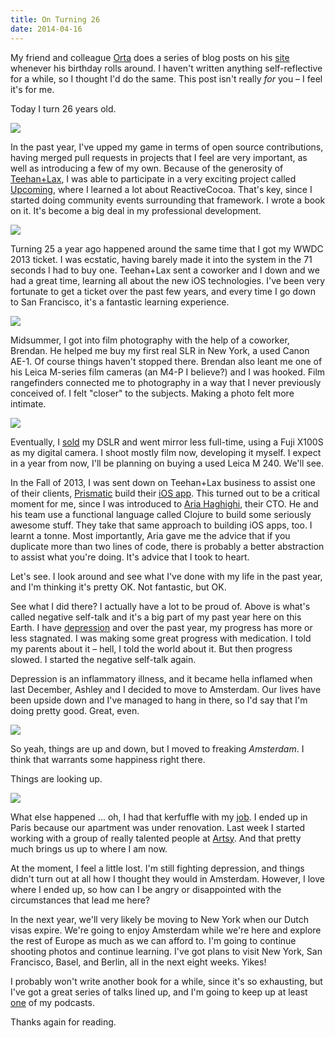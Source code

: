 ```yaml
---
title: On Turning 26
date: 2014-04-16
---
```



My friend and colleague [Orta](http://twitter.com/orta) does a series of blog posts on his [site](https://orta.github.io) whenever his birthday rolls around. I haven't written anything self-reflective for a while, so I thought I'd do the same. This post isn't really _for_ you – I feel it's for me.

Today I turn 26 years old.

 ![](./B32D04B96E2D4F57985CB78F321C946C.jpg)

In the past year, I've upped my game in terms of open source contributions, having merged pull requests in projects that I feel are very important, as well as introducing a few of my own. Because of the generosity of [Teehan+Lax](http://teehanlax.com), I was able to participate in a very exciting project called [Upcoming](http://labs.teehanlax.com/project/upcoming), where I learned a lot about ReactiveCocoa. That's key, since I started doing community events surrounding that framework. I wrote a book on it. It's become a big deal in my professional development.

 ![](./39FCC02E98D84C57948242BDA357502A.jpg)

Turning 25 a year ago happened around the same time that I got my WWDC 2013 ticket. I was ecstatic, having barely made it into the system in the 71 seconds I had to buy one. Teehan+Lax sent a coworker and I down and we had a great time, learning all about the new iOS technologies. I've been very fortunate to get a ticket over the past few years, and every time I go down to San Francisco, it's a fantastic learning experience.

 ![](./A8E8C9E4B9A74FBEBFE606B9478F5F85.jpg)

Midsummer, I got into film photography with the help of a coworker, Brendan. He helped me buy my first real SLR in New York, a used Canon AE-1. Of course things haven't stopped there. Brendan also leant me one of his Leica M-series film cameras (an M4-P I believe?) and I was hooked. Film rangefinders connected me to photography in a way that I never previously conceived of. I felt "closer" to the subjects. Making a photo felt more intimate.

 ![](./76212DE36078433F822C2B5CD40058AB.jpg)

Eventually, I [sold](/blog/doubling-down-on-mirrorless) my DSLR and went mirror less full-time, using a Fuji X100S as my digital camera. I shoot mostly film now, developing it myself. I expect in a year from now, I'll be planning on buying a used Leica M 240. We'll see.

In the Fall of 2013, I was sent down on Teehan+Lax business to assist one of their clients, [Prismatic](http://getprismatic.com) build their [iOS app](http://www.teehanlax.com/story/prismatic/). This turned out to be a critical moment for me, since I was introduced to [Aria Haghighi](https://twitter.com/aria42), their CTO. He and his team use a functional language called Clojure to build some seriously awesome stuff. They take that same approach to building iOS apps, too. I learnt a tonne. Most importantly, Aria gave me the advice that if you duplicate more than two lines of code, there is probably a better abstraction to assist what you're doing. It's advice that I took to heart.

Let's see. I look around and see what I've done with my life in the past year, and I'm thinking it's pretty OK. Not fantastic, but OK.

See what I did there? I actually have a lot to be proud of. Above is what's called negative self-talk and it's a big part of my past year here on this Earth. I have [depression](/blog/depression) and over the past year, my progress has more or less stagnated. I was making some great progress with medication. I told my parents about it –&nbsp;hell, I told the world about it. But then progress slowed. I started the negative self-talk again.

Depression is an inflammatory illness, and it became hella inflamed when last December, Ashley and I decided to move to Amsterdam. Our lives have been upside down and I've managed to hang in there, so I'd say that I'm doing pretty good. Great, even.

 ![](./EB0202FA3B3540CCB912CC81FCE928C6.jpg)

So yeah, things are up and down, but I moved to freaking _Amsterdam_. I think that warrants some happiness right there.

Things are looking up.

 ![](./61EE6DC47AAE47DA8A375269C494C6D1.jpg)

What else happened ... oh, I had that kerfuffle with my [job](/blog/job-hunt). I ended up in Paris because our apartment was under renovation. Last week I started working with a group of really talented people at [Artsy](http://artsy.net). And that pretty much brings us up to where I am now.

At the moment, I feel a little lost. I'm still fighting depression, and things didn't turn out at all how I thought they would in Amsterdam. However, I love where I ended up, so how can I be angry or disappointed with the circumstances that lead me here?

In the next year, we'll very likely be moving to New York when our Dutch visas expire. We're going to enjoy Amsterdam while we're here and explore the rest of Europe as much as we can afford to. I'm going to continue shooting photos and continue learning. I've got plans to visit New York, San Francisco, Basel, and Berlin, all in the next eight weeks. Yikes!

I probably won't write another book for a while, since it's so exhausting, but I've got a great series of talks lined up, and I'm going to keep up at least [one](http://notificationcenter.tv) of my podcasts.

Thanks again for reading.


  